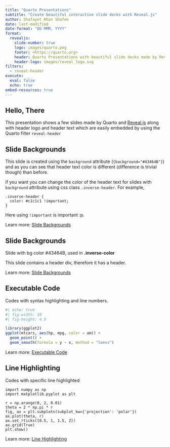 ```yaml
---
title: "Quarto Presentations"
subtitle: "Create beautiful interactive slide decks with Reveal.js"
author: Shafayet Khan Shafee
date: last-modified
date-format: "DD MMM, YYYY"
format:
  revealjs:
    slide-number: true
    logo: images/quarto.png
    footer: <https://quarto.org>
    header: Quarto Presentations with beautiful slide decks made by RevealJs
    header-logo: images/reveal_logo.svg
filters:
  - reveal-header
execute: 
  eval: false
  echo: true
embed-resources: true
---
```


## Hello, There

This presentation shows a few slides made by Quarto and [Reveal.js](https://revealjs.com) along with header logo and header text which are easily embedded by using the Quarto filter `reveal-header`


## Slide Backgrounds {background="#43464B"}

This slide is created using the `background` attribute (`{background="#43464B"}`) and as you can see that header text color is different (difference is trivial though) than before.

if you want you can change the color of the header text for slides with `background` attribute using css class `.inverse-header`. For example,

~~~
.inverse-header {
  color: #c1c1c1 !important;
}
~~~

Here using `!important` is important :p.

::: footer
Learn more: [Slide Backgrounds](https://quarto.org/docs/presentations/revealjs/#color-backgrounds)
:::

## Slide Backgrounds {background="#43464B"}

::: header

Slide with bg color #43464B, used in **.inverse-color**

:::

This slide contains a header div, therefore it has a header.

::: footer
Learn more: [Slide Backgrounds](https://quarto.org/docs/presentations/revealjs/#color-backgrounds)
:::


## Executable Code

::: header

Codes with syntax highlighting and line numbers.

:::

```r
#| echo: true
#| fig-width: 10
#| fig-height: 4.5

library(ggplot2)
ggplot(mtcars, aes(hp, mpg, color = am)) +
  geom_point() +
  geom_smooth(formula = y ~ x, method = "loess")
```

::: footer
Learn more: [Executable Code](https://quarto.org/docs/presentations/revealjs/#executable-code)
:::


## Line Highlighting

::: header

Codes with specific line highlighted

:::

``` .python
import numpy as np
import matplotlib.pyplot as plt

r = np.arange(0, 2, 0.01)
theta = 2 * np.pi * r
fig, ax = plt.subplots(subplot_kw={'projection': 'polar'})
ax.plot(theta, r)
ax.set_rticks([0.5, 1, 1.5, 2])
ax.grid(True)
plt.show()
```

::: footer
Learn more: [Line Highlighting](https://quarto.org/docs/presentations/revealjs/#line-highlighting)
:::
